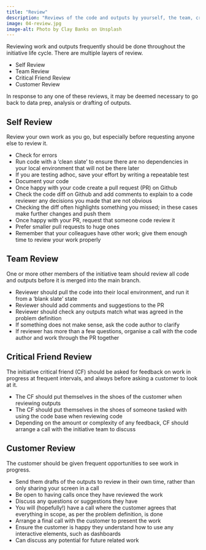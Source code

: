```yaml
---
title: "Review"
description: "Reviews of the code and outputs by yourself, the team, critical friend and customer before wrapping up the initiative."
image: 04-review.jpg
image-alt: Photo by Clay Banks on Unsplash
---
```


Reviewing work and outputs frequently should be done throughout the initiative life cycle. There are multiple layers of review.

- Self Review
- Team Review
- Critical Friend Review
- Customer Review

In response to any one of these reviews, it may be deemed necessary to go back to data prep, analysis or drafting of outputs.

## Self Review

Review your own work as you go, but especially before requesting anyone else to review it.

- Check for errors
- Run code with a 'clean slate' to ensure there are no dependencies in your local environment that will not be there later
- If you are testing adhoc, save your effort by writing a repeatable test
- Document your code
- Once happy with your code create a pull request (PR) on Github
- Check the code diff on Github and add comments to explain to a code reviewer any decisions you made that are not obvious
- Checking the diff often highlights something you missed; in these cases make further changes and push them
- Once happy with your PR, request that someone code review it
- Prefer smaller pull requests to huge ones
- Remember that your colleagues have other work; give them enough time to review your work properly

## Team Review

One or more other members of the initiative team should review all code and outputs before it is merged into the main branch.

- Reviewer should pull the code into their local environment, and run it from a 'blank slate' state
- Reviewer should add comments and suggestions to the PR
- Reviewer should check any outputs match what was agreed in the problem definition
- If something does not make sense, ask the code author to clarify
- If reviewer has more than a few questions, organise a call with the code author and work through the PR together

## Critical Friend Review

The initiative critical friend (CF) should be asked for feedback on work in progress at frequent intervals, and always before asking a customer to look at it.

- The CF should put themselves in the shoes of the customer when reviewing outputs
- The CF should put themselves in the shoes of someone tasked with using the code base when reviewing code
- Depending on the amount or complexity of any feedback, CF should arrange a call with the initiative team to discuss

## Customer Review

The customer should be given frequent opportunities to see work in progress.

- Send them drafts of the outputs to review in their own time, rather than only sharing your screen in a call
- Be open to having calls once they have reviewed the work
- Discuss any questions or suggestions they have
- You will (hopefully!) have a call where the customer agrees that everything in scope, as per the problem definition, is done
- Arrange a final call with the customer to present the work
- Ensure the customer is happy they understand how to use any interactive elements, such as dashboards
- Can discuss any potential for future related work
